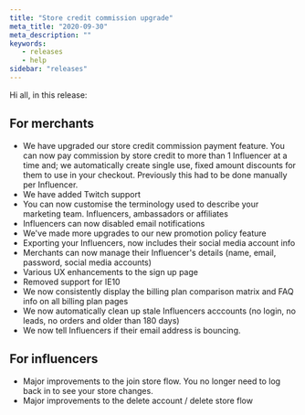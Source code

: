 ```yaml
---
title: "Store credit commission upgrade"
meta_title: "2020-09-30"
meta_description: ""
keywords:
   - releases
   - help
sidebar: "releases"
---
```


Hi all, in this release:

## For merchants

- We have upgraded our store credit commission payment feature. You can now pay commission by store credit to more than 1 Influencer at a time and; we automatically create single use, fixed amount discounts for them to use in your checkout. Previously this had to be done manually per Influencer.
- We have added Twitch support
- You can now customise the terminology used to describe your marketing team. Influencers, ambassadors or affiliates
- Influencers can now disabled email notifications
- We've made more upgrades to our new promotion policy feature
- Exporting your Influencers, now includes their social media account info
- Merchants can now manage their Influencer's details (name, email, password, social media accounts)
- Various UX enhancements to the sign up page
- Removed support for IE10
- We now consistently display the billing plan comparison matrix and FAQ info on all billing plan pages
- We now automatically clean up stale Influencers acccounts (no login, no leads, no orders and older than 180 days)
- We now tell Influencers if their email address is bouncing.

## For influencers

- Major improvements to the join store flow. You no longer need to log back in to see your store changes.
- Major improvements to the delete account / delete store flow



